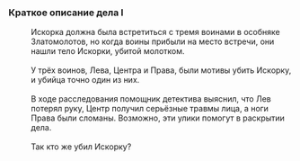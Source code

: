 ===Краткое описание дела I===
:Искорка должна была встретиться с тремя воинами в особняке Златомолотов, но когда воины прибыли на место встречи, они нашли тело Искорки, убитой молотком.
:<br />У трёх воинов, Лева, Центра и Права, были мотивы убить Искорку, и убийца точно один из них.
:<br />В ходе расследования помощник детектива выяснил, что Лев потерял руку, Центр получил серьёзные травмы лица, а ноги Права были сломаны. Возможно, эти улики помогут в раскрытии дела.
:<br />Так кто же убил Искорку?
